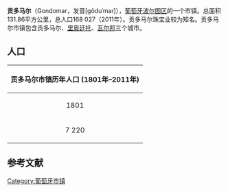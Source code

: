 {{Infobox settlement
| official_name   = 贡多马尔
| native_name     = Gondomar
| settlement_type = 市镇
| image_flag      = Pt-gdm3.png
| flag_alt        = 
| image_shield    = GDM1.png
| shield_alt      = 
| motto           = 
| image_skyline   = 
| image_alt       =
| image_caption   = 
| pushpin_map     = <!-- Portugal -->
| pushpin_label_position  =
| pushpin_map_alt         = LocalGondomar.svg
| pushpin_mapsize         = 
| pushpin_caption = 
| latd  =  41 |latm  = 9 |latNS  = N
| longd = 8 |longm = 32 |longEW = W
| coordinates_type        = region:PT_type:adm3rd
| coordinates_display     = yes
| image_map       = LocalGondomar.svg
| map_alt         =
| map_caption     = 所在位置
| subdivision_type        = 国家
| subdivision_name        = 葡萄牙
| subdivision_type1       = 大区
| subdivision_name1       = 北部大区
| subdivision_type2       = 地区
| subdivision_name2       = [[大波尔图|大波尔图]]
| subdivision_type3       = 区
| subdivision_name3       = [[波尔图区|波尔图区]]
| area_total_km2          = 131.86
| population_total        = 168027
| population_density_km2  = auto
| population_as_of        = 2011

| website                 = http://www.cm-gondomar.pt
}}'''贡多马尔'''（Gondomar，发音[ɡõduˈmaɾ]），[[葡萄牙|葡萄牙]][[波尔图区|波尔图区]]的一个市镇。总面积131.86平方公里，总人口168 027（2011年）。贡多马尔珠宝业较为知名。贡多马尔市镇包含贡多马尔、[[里奥廷托|里奥廷托]]、[[瓦尔邦|瓦尔邦]]三个城市。

==人口==
{| class="wikitable"
! colspan="10" | 贡多马尔市镇历年人口 (1801年–2011年)
|- bgcolor="#C0C0C0"
| align="center" | 1801 
| align="center" | 1849 
| align="center" | 1900 
| align="center" | 1930
| align="center" | 1960
| align="center" | 1981
| align="center" | 1991
| align="center" | 2001
| align="center" | 2011
|-
| align="center" | 7 220
| align="center" | 19 103
| align="center" | 32 428
| align="center" | 49 758
| align="center" | 84 599
| align="center" | 130 751
| align="center" | 143 178
| align="center" | 164 096
| align="center" | 168 027
|}

==参考文献==
{{reflist}}

[[Category:葡萄牙市镇|Category:葡萄牙市镇]]